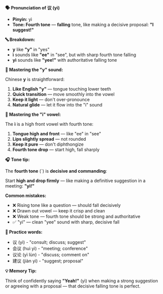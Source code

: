 **🗣️ Pronunciation of 议 (yì)**

- **Pinyin:** yì
- **Tone: Fourth tone** — **falling** tone, like making a decisive proposal: **"I suggest!"**

**🔤 Breakdown:**

- **y** like **"y"** in "yes"
- **ì** sounds like **"ee"** in "see", but with sharp fourth tone falling
- **yì** sounds like **"yee!"** with authoritative falling tone

**🎯 Mastering the "y" sound:**

Chinese **y** is straightforward:

1. **Like English "y"** — tongue touching lower teeth
2. **Quick transition** — move smoothly into the vowel
3. **Keep it light** — don't over-pronounce
4. **Natural glide** — let it flow into the "i" sound

**🎯 Mastering the "ì" vowel:**

The **ì** is a high front vowel with fourth tone:

1. **Tongue high and front** — like "ee" in "see"
2. **Lips slightly spread** — not rounded
3. **Keep it pure** — don't diphthongize
4. **Fourth tone drop** — start high, fall sharply

**🎧 Tone tip:**

The **fourth tone** (ˋ) is **decisive and commanding**:

Start **high and drop firmly** — like making a definitive suggestion in a meeting: **"yì!"**

**Common mistakes:**

- ❌ Rising tone like a question — should fall decisively
- ❌ Drawn out vowel — keep it crisp and clean
- ❌ Weak tone — fourth tone should be strong and authoritative
- ✅ "yì" — clean "yee" sound with sharp, decisive fall

**📝 Practice words:**

- 议 (yì) - "consult; discuss; suggest"
- 会议 (huì yì) - "meeting; conference"
- 议论 (yì lùn) - "discuss; comment on"
- 建议 (jiàn yì) - "suggest; proposal"

**💡 Memory Tip:**

Think of confidently saying **"Yeah!"** (yì) when making a strong suggestion or agreeing with a
proposal — that decisive falling tone is perfect.
